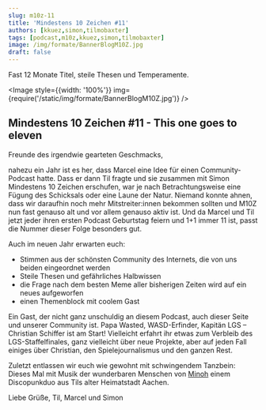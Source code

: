 ```yaml
---
slug: m10z-11
title: 'Mindestens 10 Zeichen #11'
authors: [kkuez,simon,tilmobaxter]
tags: [podcast,m10z,kkuez,simon,tilmobaxter]
image: /img/formate/BannerBlogM10Z.jpg
draft: false
---
```



Fast 12 Monate Titel, steile Thesen und Temperamente.

<Image style={{width: '100%'}} img={require('/static/img/formate/BannerBlogM10Z.jpg')} />

<!--truncate-->

## Mindestens 10 Zeichen #11 - This one goes to eleven

Freunde des irgendwie gearteten Geschmacks,

nahezu ein Jahr ist es her, dass Marcel eine Idee für einen Community-Podcast hatte.
Dass er dann Til fragte und sie zusammen mit Simon Mindestens 10 Zeichen erschufen, war je nach Betrachtungsweise eine Fügung des Schicksals oder eine Laune der Natur.
Niemand konnte ahnen, dass wir daraufhin noch mehr Mitstreiter:innen bekommen sollten und M10Z nun fast genauso alt und vor allem genauso aktiv ist.
Und da Marcel und Til jetzt jeder ihren ersten Podcast Geburtstag feiern und 1+1 immer 11 ist, passt die Nummer dieser Folge besonders gut.

Auch im neuen Jahr erwarten euch:
 - Stimmen aus der schönsten Community des Internets, die von uns beiden eingeordnet werden
 - Steile Thesen und gefährliches Halbwissen
 - die Frage nach dem besten Meme aller bisherigen Zeiten wird auf ein neues aufgeworfen
 - einen Themenblock mit coolem Gast

Ein Gast, der nicht ganz unschuldig an diesem Podcast, auch dieser Seite und unserer Community ist.
Papa Wasted, WASD-Erfinder, Kapitän LGS – Christian Schiffer ist am Start!
Vielleicht erfahrt ihr etwas zum Verbleib des LGS-Staffelfinales, ganz vielleicht über neue Projekte, aber auf jeden Fall einiges über Christian, den Spielejournalismus und den ganzen Rest.

Zuletzt entlassen wir euch wie gewohnt mit schwingendem Tanzbein:
Dieses Mal mit Musik der wunderbaren Menschen von [Minoh](https://minoh.bandcamp.com/music) einem Discopunkduo aus Tils alter Heimatstadt Aachen.

Liebe Grüße,
Til, Marcel und Simon


<ReactPlayer
    width="100%"
    height="50px"
    controls
    url='https://m10z.picnotes.de/M10Z/M10Z_011.mp3'
/>
